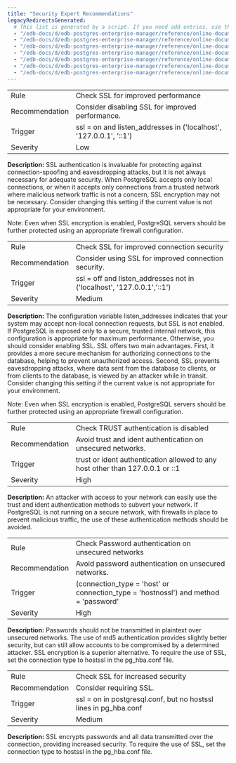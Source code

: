 ```yaml
---
title: "Security Expert Recommendations"
legacyRedirectsGenerated:
  # This list is generated by a script. If you need add entries, use the `legacyRedirects` key.
  - "/edb-docs/d/edb-postgres-enterprise-manager/reference/online-documentation/7.12/pe_security_expert_recommendations.html"
  - "/edb-docs/d/edb-postgres-enterprise-manager/reference/online-documentation/7.14/pe_security_expert_recommendations.html"
  - "/edb-docs/d/edb-postgres-enterprise-manager/reference/online-documentation/7.15/pe_security_expert_recommendations.html"
  - "/edb-docs/d/edb-postgres-enterprise-manager/reference/online-documentation/7.16/pe_security_expert_recommendations.html"
  - "/edb-docs/d/edb-postgres-enterprise-manager/reference/online-documentation/7.6/pe_security_expert_recommendations.html"
  - "/edb-docs/d/edb-postgres-enterprise-manager/reference/online-documentation/7.7/pe_security_expert_recommendations.html"
  - "/edb-docs/d/edb-postgres-enterprise-manager/reference/online-documentation/7.8/pe_security_expert_recommendations.html"
---
```


<div id="pe_security_expert_recommendations" class="registered_link"></div>

|                |                                                                    |
| -------------- | ------------------------------------------------------------------ |
| Rule           | Check SSL for improved performance                                 |
| Recommendation | Consider disabling SSL for improved performance.                   |
| Trigger        | ssl = on and listen_addresses in ('localhost', '127.0.0.1', '::1') |
| Severity       | Low                                                                |

**Description:** SSL authentication is invaluable for protecting against connection-spoofing and eavesdropping attacks, but it is not always necessary for adequate security. When PostgreSQL accepts only local connections, or when it accepts only connections from a trusted network where malicious network traffic is not a concern, SSL encryption may not be necessary. Consider changing this setting if the current value is not appropriate for your environment.

Note: Even when SSL encryption is enabled, PostgreSQL servers should be further protected using an appropriate firewall configuration.

|                |                                                                        |
| -------------- | ---------------------------------------------------------------------- |
| Rule           | Check SSL for improved connection security                             |
| Recommendation | Consider using SSL for improved connection security.                   |
| Trigger        | ssl = off and listen_addresses not in ('localhost', '127.0.0.1','::1') |
| Severity       | Medium                                                                 |

**Description:** The configuration variable listen_addresses indicates that your system may accept non-local connection requests, but SSL is not enabled. If PostgreSQL is exposed only to a secure, trusted internal network, this configuration is appropriate for maximum performance. Otherwise, you should consider enabling SSL. SSL offers two main advantages. First, it provides a more secure mechanism for authorizing connections to the database, helping to prevent unauthorized access. Second, SSL prevents eavesdropping attacks, where data sent from the database to clients, or from clients to the database, is viewed by an attacker while in transit. Consider changing this setting if the current value is not appropriate for your environment.

Note: Even when SSL encryption is enabled, PostgreSQL servers should be further protected using an appropriate firewall configuration.

|                |                                                                               |
| -------------- | ----------------------------------------------------------------------------- |
| Rule           | Check TRUST authentication is disabled                                        |
| Recommendation | Avoid trust and ident authentication on unsecured networks.                   |
| Trigger        | trust or ident authentication allowed to any host other than 127.0.0.1 or ::1 |
| Severity       | High                                                                          |

**Description:** An attacker with access to your network can easily use the trust and ident authentication methods to subvert your network. If PostgreSQL is not running on a secure network, with firewalls in place to prevent malicious traffic, the use of these authentication methods should be avoided.

|                |                                                                                     |
| -------------- | ----------------------------------------------------------------------------------- |
| Rule           | Check Password authentication on unsecured networks                                 |
| Recommendation | Avoid password authentication on unsecured networks.                                |
| Trigger        | (connection_type = 'host' or connection_type = 'hostnossl') and method = 'password' |
| Severity       | High                                                                                |

**Description:** Passwords should not be transmitted in plaintext over unsecured networks. The use of md5 authentication provides slightly better security, but can still allow accounts to be compromised by a determined attacker. SSL encryption is a superior alternative. To require the use of SSL, set the connection type to hostssl in the pg_hba.conf file.

|                |                                                                  |
| -------------- | ---------------------------------------------------------------- |
| Rule           | Check SSL for increased security                                 |
| Recommendation | Consider requiring SSL.                                          |
| Trigger        | ssl = on in postgresql.conf, but no hostssl lines in pg_hba.conf |
| Severity       | Medium                                                           |

**Description:** SSL encrypts passwords and all data transmitted over the connection, providing increased security. To require the use of SSL, set the connection type to hostssl in the pg_hba.conf file.

